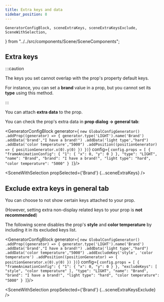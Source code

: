 ```yaml
---
title: Extra keys and data
sidebar_position: 8
---
```


    GeneratorConfigBlock, sceneExtraKeys, sceneExtraKeysExclude,
    SceneWithSelection,
} from "../../src/components/Scene/SceneComponents";

## Extra keys


:::caution

The keys you set cannot overlap with the prop's property default keys.

For instance, you can set a **brand** value in a prop, but you cannot set its **type** using this method.

:::

You can attach **extra data** to the prop.

You can check the prop's extra data in **prop dialog -> general tab**:

<GeneratorConfigBlock
    generator={
        `new GlobalConfigGenerator()
    .addProp((generator) => {
            generator.type('LIGHT').name('Brand')
                .addData('brand',"I have a brand!")
                .addData('light type',"hard")
                .addData('color temperature',"5000")
                .addPosition((positionGenerator) => {
                    positionGenerator.x(0).y(0)
           })
    })`}
    config={
        `config.props = [
      {
        "frameAnimationConfig": {
          "1": {
            "x": 0,
            "y": 0
          }
        },
        "type": "LIGHT",
        "name": "Brand",
        "brand": "I have a brand!",
        "light type": "hard",
        "color temperature": "5000"
      }
    ]`}/>

<SceneWithSelection propSelected={'Brand'}
                    {...sceneExtraKeys} />

## Exclude extra keys in general tab

You can choose to not show certain keys attached to your prop.

(However, setting extra non-display related keys to your prop is **not recommended**)

The following scene disables the prop's **style** and **color temperature** by including it in its excluded keys list.

<GeneratorConfigBlock
    generator={
        `new GlobalConfigGenerator()
    .addProp((generator) => {
            generator.type('LIGHT').name('Brand')
                .addData('brand',"I have a brand!")
                .addData('light type',"hard")
                .addData('color temperature',"5000")
                .addExcludeKey('style', 'color temperature')
                .addPosition((positionGenerator) => {
                    positionGenerator.x(0).y(0)
            })
    })`}
    config={
        `config.props = [
      {
        "frameAnimationConfig": {
          "1": {
            "x": 0,
            "y": 0
          }
        },
        "excludeKeys": [
          "style",
          "color temperature"
        ],
        "type": "LIGHT",
        "name": "Brand",
        "brand": "I have a brand!",
        "light type": "hard",
        "color temperature": "5000"
      }
    ]`}/>

<SceneWithSelection propSelected={'Brand'}
                    {...sceneExtraKeysExclude} />
